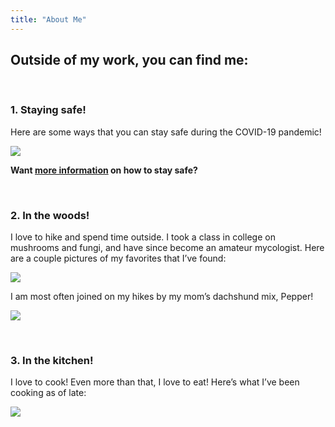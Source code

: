 ```yaml
---
title: "About Me"
---
```


## Outside of my work, you can find me: ##

<br>


### 1. Staying safe! ###

Here are some ways that you can stay safe during the COVID-19 pandemic!

![](https://media.giphy.com/media/SsNnE066ZyWmeNLtyJ/giphy.gif)
<br>

__Want [more information](https://www.who.int/emergencies/diseases/novel-coronavirus-2019/advice-for-public) on how to stay safe?__

<br> 

### 2. In the woods! ###

I love to hike and spend time outside. I took a class in college on mushrooms and fungi, and have since become an amateur mycologist. Here are a couple pictures of my favorites that I've found:

![](images/fungi.jpeg)  

I am most often joined on my hikes by my mom's dachshund mix, Pepper!

![](images/pepper.jpeg)  

<br>

### 3. In the kitchen! ###

I love to cook! Even more than that, I love to eat! Here's what I've been cooking as of late:

![](images/food.jpeg)  